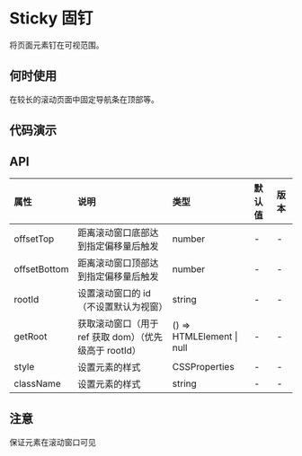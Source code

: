 


# Sticky 固钉

将页面元素钉在可视范围。

## 何时使用

在较长的滚动页面中固定导航条在顶部等。

## 代码演示

<CodeWrapper>
    <CodeBox title="基本" desc={descNormal} code={codeNormal}>
        <DemoNormal />
    </CodeBox>
    <CodeBox title="设置滚动窗口" desc={descContainer} code={codeContainer}>
        <DemoContainer />
    </CodeBox>
</CodeWrapper>

## API

<div className="api">

| 属性         | 说明                                                   | 类型                      | 默认值 | 版本 |
| :----------- | :----------------------------------------------------- | :------------------------ | :----- | :--- |
| offsetTop    | 距离滚动窗口底部达到指定偏移量后触发                   | number                    | -      | -    |
| offsetBottom | 距离滚动窗口顶部达到指定偏移量后触发                   | number                    | -      | -    |
| rootId       | 设置滚动窗口的 id（不设置默认为视窗）                  | string                    | -      | -    |
| getRoot      | 获取滚动窗口（用于 ref 获取 dom）（优先级高于 rootId） | () => HTMLElement \| null | -      | -    |
| style        | 设置元素的样式                                         | CSSProperties             | -      | -    |
| className    | 设置元素的样式                                         | string                    | -      | -    |

</div>

## 注意

保证元素在滚动窗口可见
